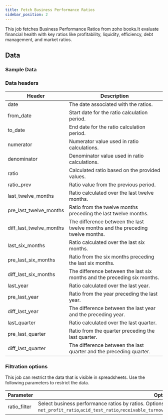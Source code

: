 ```yaml
---
title: Fetch Business Performance Ratios 
sidebar_position: 2
---
```



This job fetches Business Performance Ratios from zoho books.It evaluate financial health with key ratios like profitability, liquidity, efficiency, debt management, and market ratios.


<AddJob
  template="gsheet_zoho_books_db_get_business_performance_ratios"
/>


## Data

### Sample Data

<Gsheet
  src="https://docs.google.com/spreadsheets/d/1-gX-uq5YrTW-6gQJYM-mNXitEOfJLTiQCvPtV8CR1Yc/edit#gid=1049060076"
/>


### Data headers

| Header                     | Description                                                |
|----------------------------|------------------------------------------------------------|
| date                       | The date associated with the ratios.                        |
| from_date                  | Start date for the ratio calculation period.                |
| to_date                    | End date for the ratio calculation period.                  |
| numerator                  | Numerator value used in ratio calculations.                 |
| denominator                | Denominator value used in ratio calculations.               |
| ratio                      | Calculated ratio based on the provided values.              |
| ratio_prev                 | Ratio value from the previous period.                       |
| last_twelve_months         | Ratio calculated over the last twelve months.               |
| pre_last_twelve_months     | Ratio from the twelve months preceding the last twelve months. |
| diff_last_twelve_months    | The difference between the last twelve months and the preceding twelve months. |
| last_six_months            | Ratio calculated over the last six months.                  |
| pre_last_six_months        | Ratio from the six months preceding the last six months.    |
| diff_last_six_months       | The difference between the last six months and the preceding six months. |
| last_year                  | Ratio calculated over the last year.                        |
| pre_last_year              | Ratio from the year preceding the last year.                |
| diff_last_year             | The difference between the last year and the preceding year. |
| last_quarter               | Ratio calculated over the last quarter.                     |
| pre_last_quarter           | Ratio from the quarter preceding the last quarter.          |
| diff_last_quarter          | The difference between the last quarter and the preceding quarter. |


### Filtration options

This job can restrict the data that is visible in spreadsheets. Use the following parameters to restrict the data.

| Parameter | Options |
|----|----|
| ratio_filter | Select business performance ratios  by ratios. Options: `current_ratio`,`gross_profit_ratio`, `debt_ratio`, `net_profit_ratio`,`acid_test_ratio`,`receivable_turnover_ratio`,`debt_to_equity_ratio`,`operating_cost_ratio`|


<!---
## Others

### Similar jobs

Similar sort of data can be achieved by using get accounting transaction job and filtering it by invoice type. 

### Reports that use this job

Here are some of the report templates that use this job: 
-->